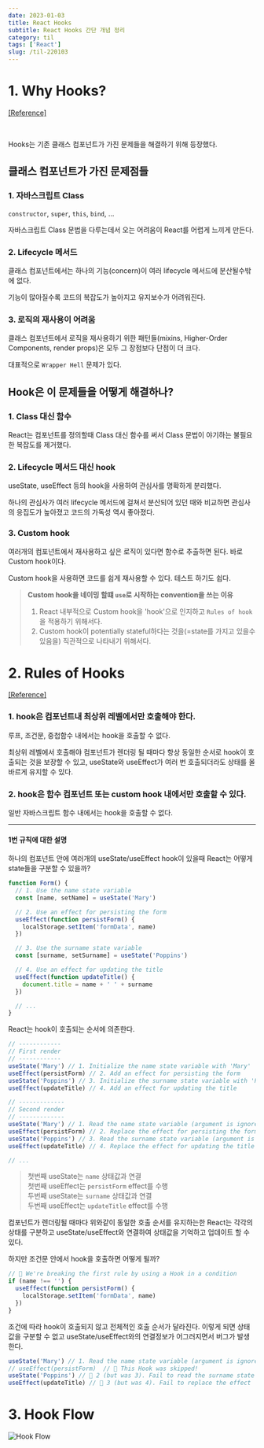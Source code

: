 ```yaml
---
date: 2023-01-03
title: React Hooks
subtitle: React Hooks 간단 개념 정리
category: til
tags: ['React']
slug: /til-220103
---
```


# 1. Why Hooks?

[[Reference]](https://reactjs.org/docs/hooks-intro.html#motivation)

<br />

Hooks는 기존 클래스 컴포넌트가 가진 문제들을 해결하기 위해 등장했다.

## 클래스 컴포넌트가 가진 문제점들

### 1. 자바스크립트 Class

`constructor`, `super`, `this`, `bind`, ...

자바스크립트 Class 문법을 다루는데서 오는 어려움이 React를 어렵게 느끼게 만든다.

### 2. Lifecycle 메서드

클래스 컴포넌트에서는 하나의 기능(concern)이 여러 lifecycle 메서드에 분산될수밖에 없다.

기능이 많아질수록 코드의 복잡도가 높아지고 유지보수가 어려워진다.

### 3. 로직의 재사용이 어려움

클래스 컴포넌트에서 로직을 재사용하기 위한 패턴들(mixins, Higher-Order Components, render props)은 모두 그 장점보다 단점이 더 크다.

대표적으로 `Wrapper Hell` 문제가 있다.

## Hook은 이 문제들을 어떻게 해결하나?

### 1. Class 대신 함수

React는 컴포넌트를 정의할때 Class 대신 함수를 써서 Class 문법이 야기하는 불필요한 복잡도를 제거했다.

### 2. Lifecycle 메서드 대신 hook

useState, useEffect 등의 hook을 사용하여 관심사를 명확하게 분리했다.

하나의 관심사가 여러 lifecycle 메서드에 걸쳐서 분산되어 있던 때와 비교하면 관심사의 응집도가 높아졌고 코드의 가독성 역시 좋아졌다.

### 3. Custom hook

여러개의 컴포넌트에서 재사용하고 싶은 로직이 있다면 함수로 추출하면 된다. 바로 Custom hook이다.

Custom hook을 사용하면 코드를 쉽게 재사용할 수 있다. 테스트 하기도 쉽다.

> **Custom hook을 네이밍 할떄 `use`로 시작하는 convention을 쓰는 이유**
>
> 1. React 내부적으로 Custom hook을 'hook'으로 인지하고 `Rules of hook`을 적용하기 위해서다.
> 2. Custom hook이 potentially stateful하다는 것을(=state를 가지고 있을수 있음을) 직관적으로 나타내기 위해서다.

# 2. Rules of Hooks

[[Reference]](https://reactjs.org/docs/hooks-rules.html)

### 1. hook은 컴포넌트내 최상위 레벨에서만 호출해야 한다.

루프, 조건문, 중첩함수 내에서는 hook을 호출할 수 없다.

최상위 레벨에서 호출해야 컴포넌트가 렌더링 될 때마다 항상 동일한 순서로 hook이 호출되는 것을 보장할 수 있고, useState와 useEffect가 여러 번 호출되더라도 상태를 올바르게 유지할 수 있다.

### 2. hook은 함수 컴포넌트 또는 custom hook 내에서만 호출할 수 있다.

일반 자바스크립트 함수 내에서는 hook을 호출할 수 없다.

---

#### 1번 규칙에 대한 설명

하나의 컴포넌트 안에 여러개의 useState/useEffect hook이 있을때 React는 어떻게 state들을 구분할 수 있을까?

```js
function Form() {
  // 1. Use the name state variable
  const [name, setName] = useState('Mary')

  // 2. Use an effect for persisting the form
  useEffect(function persistForm() {
    localStorage.setItem('formData', name)
  })

  // 3. Use the surname state variable
  const [surname, setSurname] = useState('Poppins')

  // 4. Use an effect for updating the title
  useEffect(function updateTitle() {
    document.title = name + ' ' + surname
  })

  // ...
}
```

React는 hook이 호출되는 순서에 의존한다.

```js
// ------------
// First render
// ------------
useState('Mary') // 1. Initialize the name state variable with 'Mary'
useEffect(persistForm) // 2. Add an effect for persisting the form
useState('Poppins') // 3. Initialize the surname state variable with 'Poppins'
useEffect(updateTitle) // 4. Add an effect for updating the title

// -------------
// Second render
// -------------
useState('Mary') // 1. Read the name state variable (argument is ignored)
useEffect(persistForm) // 2. Replace the effect for persisting the form
useState('Poppins') // 3. Read the surname state variable (argument is ignored)
useEffect(updateTitle) // 4. Replace the effect for updating the title

// ...
```

> 첫번째 useState는 `name` 상태값과 연결\
> 첫번째 useEffect는 `persistForm` effect를 수행\
> 두번째 useState는 `surname` 상태값과 연결\
> 두번째 useEffect는 `updateTitle` effect를 수행

컴포넌트가 렌더링될 때마다 위와같이 동일한 호출 순서를 유지하는한 React는 각각의 상태를 구분하고 useState/useEffect와 연결하여 상태값을 기억하고 업데이트 할 수 있다.

하지만 조건문 안에서 hook을 호출하면 어떻게 될까?

```js
// 🔴 We're breaking the first rule by using a Hook in a condition
if (name !== '') {
  useEffect(function persistForm() {
    localStorage.setItem('formData', name)
  })
}
```

조건에 따라 hook이 호출되지 않고 전체적인 호출 순서가 달라진다. 이렇게 되면 상태값을 구분할 수 없고 useState/useEffect와의 연결정보가 어그러지면서 버그가 발생한다.

```js
useState('Mary') // 1. Read the name state variable (argument is ignored)
// useEffect(persistForm)  // 🔴 This Hook was skipped!
useState('Poppins') // 🔴 2 (but was 3). Fail to read the surname state variable
useEffect(updateTitle) // 🔴 3 (but was 4). Fail to replace the effect
```

# 3. Hook Flow

![Hook Flow](./hook-flow.png)
